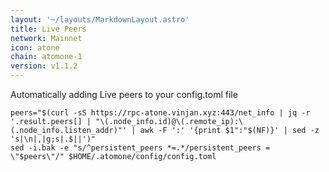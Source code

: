 ```yaml
---
layout: '~/layouts/MarkdownLayout.astro'
title: Live Peers
network: Mainnet
icon: atone
chain: atomone-1
version: v1.1.2
---
```

Automatically adding Live peers to your config.toml file
```
peers="$(curl -sS https://rpc-atone.vinjan.xyz:443/net_info | jq -r '.result.peers[] | "\(.node_info.id)@\(.remote_ip):\(.node_info.listen_addr)"' | awk -F ':' '{print $1":"$(NF)}' | sed -z 's|\n|,|g;s|.$||')"
sed -i.bak -e "s/^persistent_peers *=.*/persistent_peers = \"$peers\"/" $HOME/.atomone/config/config.toml
```
